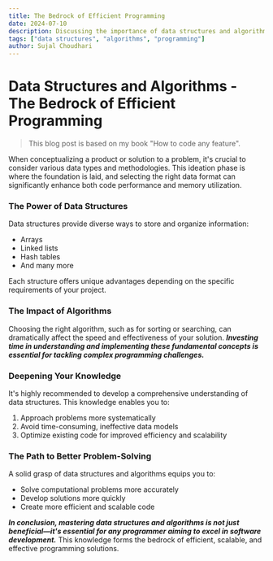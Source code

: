 ```yaml
---
title: The Bedrock of Efficient Programming
date: 2024-07-10
description: Discussing the importance of data structures and algorithms in efficient programming.
tags: ["data structures", "algorithms", "programming"]
author: Sujal Choudhari
---
```


# Data Structures and Algorithms - The Bedrock of Efficient Programming

> This blog post is based on my book "How to code any feature".

When conceptualizing a product or solution to a problem, it's crucial to consider various data types and methodologies. This ideation phase is where the foundation is laid, and selecting the right data format can significantly enhance both code performance and memory utilization.

### The Power of Data Structures

Data structures provide diverse ways to store and organize information:

- Arrays
- Linked lists
- Hash tables
- And many more

Each structure offers unique advantages depending on the specific requirements of your project.

### The Impact of Algorithms

Choosing the right algorithm, such as for sorting or searching, can dramatically affect the speed and effectiveness of your solution. **_Investing time in understanding and implementing these fundamental concepts is essential for tackling complex programming challenges._**

### Deepening Your Knowledge

It's highly recommended to develop a comprehensive understanding of data structures. This knowledge enables you to:

1. Approach problems more systematically
2. Avoid time-consuming, ineffective data models
3. Optimize existing code for improved efficiency and scalability

### The Path to Better Problem-Solving

A solid grasp of data structures and algorithms equips you to:

- Solve computational problems more accurately
- Develop solutions more quickly
- Create more efficient and scalable code

**_In conclusion, mastering data structures and algorithms is not just beneficial—it's essential for any programmer aiming to excel in software development._** This knowledge forms the bedrock of efficient, scalable, and effective programming solutions.
